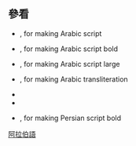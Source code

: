 == 參看 ==

* {{tl|Ar}}, for making Arabic script
* {{tl|ArB}}, for making Arabic script bold
* {{tl|ArL}}, for making Arabic script large
* {{tl|ArTranslit}}, for making Arabic transliteration
* {{tl|ArabDIN}}
* {{tl|lang-ar}}
* {{tl|PerB}}, for making Persian script bold
<noinclude>
[[Category:多語言支持模板|阿拉伯語]]

</noinclude>